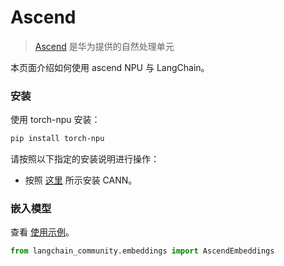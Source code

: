# Ascend

>[Ascend](https://https://www.hiascend.com/) 是华为提供的自然处理单元

本页面介绍如何使用 ascend NPU 与 LangChain。

### 安装

使用 torch-npu 安装：

```bash
pip install torch-npu
```

请按照以下指定的安装说明进行操作：
* 按照 [这里](https://www.hiascend.com/document/detail/zh/canncommercial/700/quickstart/quickstart/quickstart_18_0002.html) 所示安装 CANN。

### 嵌入模型

查看 [使用示例](/docs/integrations/text_embedding/ascend)。

```python
from langchain_community.embeddings import AscendEmbeddings
```